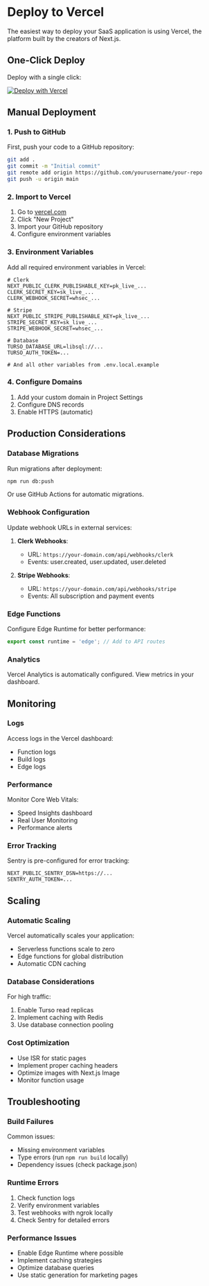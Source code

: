 # Deploy to Vercel

The easiest way to deploy your SaaS application is using Vercel, the platform built by the creators of Next.js.

## One-Click Deploy

Deploy with a single click:

[![Deploy with Vercel](https://vercel.com/button)](https://vercel.com/new/clone?repository-url=https://github.com/yourusername/clerk-stripe-starter)

## Manual Deployment

### 1. Push to GitHub

First, push your code to a GitHub repository:

```bash
git add .
git commit -m "Initial commit"
git remote add origin https://github.com/yourusername/your-repo
git push -u origin main
```

### 2. Import to Vercel

1. Go to [vercel.com](https://vercel.com)
2. Click "New Project"
3. Import your GitHub repository
4. Configure environment variables

### 3. Environment Variables

Add all required environment variables in Vercel:

```env
# Clerk
NEXT_PUBLIC_CLERK_PUBLISHABLE_KEY=pk_live_...
CLERK_SECRET_KEY=sk_live_...
CLERK_WEBHOOK_SECRET=whsec_...

# Stripe
NEXT_PUBLIC_STRIPE_PUBLISHABLE_KEY=pk_live_...
STRIPE_SECRET_KEY=sk_live_...
STRIPE_WEBHOOK_SECRET=whsec_...

# Database
TURSO_DATABASE_URL=libsql://...
TURSO_AUTH_TOKEN=...

# And all other variables from .env.local.example
```

### 4. Configure Domains

1. Add your custom domain in Project Settings
2. Configure DNS records
3. Enable HTTPS (automatic)

## Production Considerations

### Database Migrations

Run migrations after deployment:

```bash
npm run db:push
```

Or use GitHub Actions for automatic migrations.

### Webhook Configuration

Update webhook URLs in external services:

1. **Clerk Webhooks**:
   - URL: `https://your-domain.com/api/webhooks/clerk`
   - Events: user.created, user.updated, user.deleted

2. **Stripe Webhooks**:
   - URL: `https://your-domain.com/api/webhooks/stripe`
   - Events: All subscription and payment events

### Edge Functions

Configure Edge Runtime for better performance:

```typescript
export const runtime = 'edge'; // Add to API routes
```

### Analytics

Vercel Analytics is automatically configured. View metrics in your dashboard.

## Monitoring

### Logs

Access logs in the Vercel dashboard:
- Function logs
- Build logs
- Edge logs

### Performance

Monitor Core Web Vitals:
- Speed Insights dashboard
- Real User Monitoring
- Performance alerts

### Error Tracking

Sentry is pre-configured for error tracking:

```env
NEXT_PUBLIC_SENTRY_DSN=https://...
SENTRY_AUTH_TOKEN=...
```

## Scaling

### Automatic Scaling

Vercel automatically scales your application:
- Serverless functions scale to zero
- Edge functions for global distribution
- Automatic CDN caching

### Database Considerations

For high traffic:
1. Enable Turso read replicas
2. Implement caching with Redis
3. Use database connection pooling

### Cost Optimization

- Use ISR for static pages
- Implement proper caching headers
- Optimize images with Next.js Image
- Monitor function usage

## Troubleshooting

### Build Failures

Common issues:
- Missing environment variables
- Type errors (run `npm run build` locally)
- Dependency issues (check package.json)

### Runtime Errors

1. Check function logs
2. Verify environment variables
3. Test webhooks with ngrok locally
4. Check Sentry for detailed errors

### Performance Issues

- Enable Edge Runtime where possible
- Implement caching strategies
- Optimize database queries
- Use static generation for marketing pages